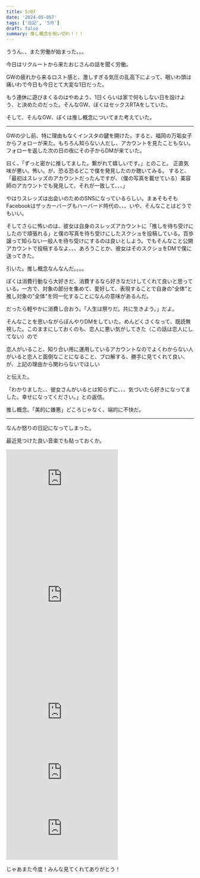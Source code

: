 ```yaml
---
title: 5/07
date: '2024-05-057'
tags: ['日記', '5月']
draft: false
summary: 推し概念を呪い切れ！！！
---
```

ううん、、また労働が始まった。。。

今日はリクルートから来たおじさんの話を聞く労働。

GWの疲れから来るロスト感と、激しすぎる気圧の乱高下によって、眠いわ頭は痛いわで今日も今日とて大変な1日だった。

もう連休に遊びまくるのはやめよう、1日くらいは家で何もしない日を設けよう、と決めたのだった。そんなGW、ぼくはセックスRTAをしていた。

そして、そんなGW、ぼくは推し概念についてまた考えていた。

---
GWの少し前、特に理由もなくインスタの鍵を開けた。すると、福岡の万垢女子からフォローが来た。もちろん知らない人だし、アカウントを見たこともない。フォローを返した次の日の夜にその子からDMが来ていた。

曰く、「ずっと密かに推してました。繋がれて嬉しいです。」とのこと。
正直気味が悪い。怖い。が、恐る恐るどこで僕を発見したのか聴いてみる。
すると、「最初はスレッズのアカウントだったんですが、（僕の写真を載せている）美容師のアカウントでも発見して、それが一致して、、、」

やはりスレッズは出会いのためのSNSになっているらしい。まぁそもそもFacebookはザッカーバーグもハーバード時代の、、、いや、そんなことはどうでもいい。

そしてさらに怖いのは、彼女は自身のスレッズアカウントに「推しを待ち受けにしたので頑張れる」と僕の写真を待ち受けにしたスクショを投稿している。百歩譲って知らない一般人を待ち受けにするのは良いとしよう。でもそんなこと公開アカウントで投稿するなよ、、、あろうことか、彼女はそのスクショをDMで僕に送ってきた。

引いた。推し概念なんなんだ。。。。

ぼくは消費行動なら大好きだ、消費するなら好きなだけしてくれて良いと思っている。一方で、対象の部分を集めて、愛好して、表現することで自身の"全体"と推し対象の"全体"を同一化することになんの意味があるんだ。

だったら軽やかに消費し合おう。「人生は祭りだ。共に生きよう。」だよ。

そんなことを思いながらぼんやりDMをしていた。めんどくさくなって、既読無視した。このままにしておくのも、恋人に悪い気がしてきた（この話は恋人にしてない）ので

恋人がいること、知り合い用に運用しているアカウントなのでよくわからない人がいると恋人と面倒なことになること、ブロ解する、勝手に見てくれて良い、が、上記の理由から関わらないでほしい

と伝えた。

「わかりました、、彼女さんがいるとは知らずに、、、気づいたら好きになってました。幸せになってください。」との返信。

推し概念。「美的に嫌悪」どころじゃなく、端的に不快だ。


---
なんか怒りの日記になってしまった。

最近見つけた良い音楽でも貼っておくか。

<iframe allow="autoplay *; encrypted-media *; fullscreen *; clipboard-write" frameborder="0" height="175"  sandbox="allow-forms allow-popups allow-same-origin allow-scripts allow-storage-access-by-user-activation allow-top-navigation-by-user-activation" src="https://embed.music.apple.com/jp/album/%E8%99%B9%E3%81%AE%E5%BD%B7%E5%BE%A8/1724121646?i=1724121981"></iframe>

<iframe allow="autoplay *; encrypted-media *; fullscreen *; clipboard-write" frameborder="0" height="450"  sandbox="allow-forms allow-popups allow-same-origin allow-scripts allow-storage-access-by-user-activation allow-top-navigation-by-user-activation" src="https://embed.music.apple.com/jp/album/monochrome/1701798763"></iframe>
<iframe allow="autoplay *; encrypted-media *; fullscreen *; clipboard-write" frameborder="0" height="175" sandbox="allow-forms allow-popups allow-same-origin allow-scripts allow-storage-access-by-user-activation allow-top-navigation-by-user-activation" src="https://embed.music.apple.com/jp/album/beat-my-spring-%E6%98%A5%E3%82%92%E6%96%83%E3%81%97%E3%81%A6/1741686568?i=1741686569"></iframe>
<iframe allow="autoplay *; encrypted-media *;" frameborder="0" height="150"  sandbox="allow-forms allow-popups allow-same-origin allow-scripts allow-storage-access-by-user-activation allow-top-navigation-by-user-activation" src="https://embed.music.apple.com/jp/album/%E8%A1%97/1741308676?i=1741308893"></iframe>
<iframe allow="autoplay *; encrypted-media *;" frameborder="0" height="150"  sandbox="allow-forms allow-popups allow-same-origin allow-scripts allow-storage-access-by-user-activation allow-top-navigation-by-user-activation" src="https://embed.music.apple.com/jp/album/%E3%82%A4%E3%82%AC%E3%82%AF/1734571082?i=1734571090"></iframe>

じゃあまた今度！みんな見てくれてありがとう！
